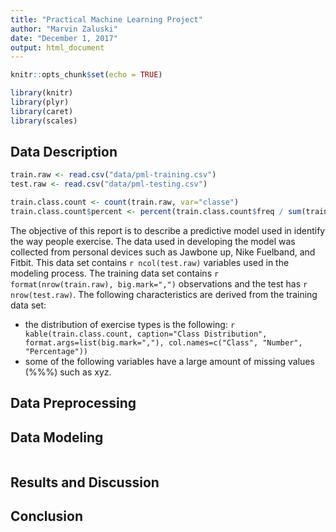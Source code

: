 ```yaml
---
title: "Practical Machine Learning Project"
author: "Marvin Zaluski"
date: "December 1, 2017"
output: html_document
---
```


```r
knitr::opts_chunk$set(echo = TRUE)

library(knitr)
library(plyr)
library(caret)
library(scales)

```

## Data Description

``` r

train.raw <- read.csv("data/pml-training.csv")
test.raw <- read.csv("data/pml-testing.csv")

train.class.count <- count(train.raw, var="classe")
train.class.count$percent <- percent(train.class.count$freq / sum(train.class.count$freq)) 

```

The objective of this report is to describe a predictive model used in identify the way people exercise. The data used in developing the model was collected from personal devices such as Jawbone up, Nike Fuelband, and Fitbit. This data set contains `r ncol(test.raw)` variables used in the modeling process. The training data set contains `r format(nrow(train.raw), big.mark=",")` observations and the test has `r nrow(test.raw)`. The following characteristics are derived from the training data set:

- the distribution of exercise types is the following:
`r kable(train.class.count, caption="Class Distribution", format.args=list(big.mark=","), col.names=c("Class", "Number", "Percentage"))`
- some of the following variables have a large amount of missing values (%%%) such as xyz.



## Data Preprocessing

## Data Modeling

``` r


```

## Results and Discussion

## Conclusion
